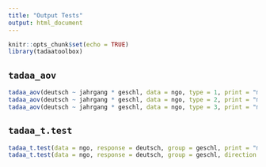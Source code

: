 ```yaml
---
title: "Output Tests"
output: html_document
---
```


```r
knitr::opts_chunk$set(echo = TRUE)
library(tadaatoolbox)
```

## `tadaa_aov`

```r
tadaa_aov(deutsch ~ jahrgang * geschl, data = ngo, type = 1, print = "markdown")
tadaa_aov(deutsch ~ jahrgang * geschl, data = ngo, type = 2, print = "markdown")
tadaa_aov(deutsch ~ jahrgang * geschl, data = ngo, type = 3, print = "markdown")
```

## `tadaa_t.test`

```r
tadaa_t.test(data = ngo, response = deutsch, group = geschl, print = "markdown")
tadaa_t.test(data = ngo, response = deutsch, group = geschl, direction = "greater", print = "markdown")
```
